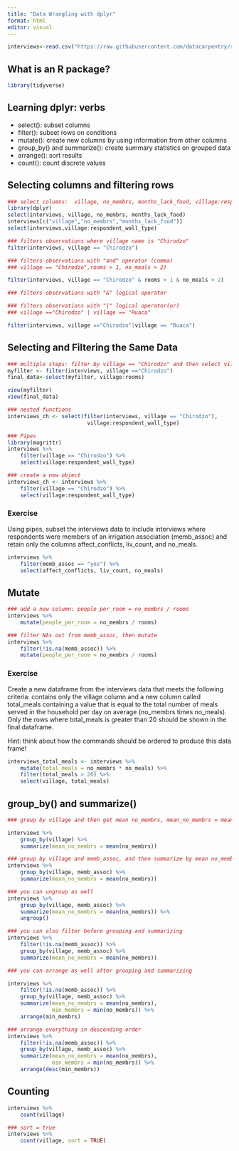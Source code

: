 ```yaml
---
title: "Data Wrangling with dplyr"
format: html
editor: visual
---
```


```r
interviews<-read.csv("https://raw.githubusercontent.com/datacarpentry/r-socialsci/main/episodes/data/SAFI_clean.csv")
```

## What is an R package?

```r
library(tidyverse)
```

## Learning dplyr: verbs 

-   select(): subset columns
-   filter(): subset rows on conditions
-   mutate(): create new columns by using information from other columns
-   group_by() and summarize(): create summary statistics on grouped data
-   arrange(): sort results
-   count(): count discrete values

## Selecting columns and filtering rows

```r
### select columns:  village, no_membrs, months_lack_food, village:respondent_wall_type, "village","no_membrs","months_lack_food")
library(dplyr)
select(interviews, village, no_membrs, months_lack_food)
interviews[c("village","no_membrs","months_lack_food")]
select(interviews,village:respondent_wall_type)
```

```r
### filters observations where village name is "Chirodzo"
filter(interviews, village == "Chirodzo")
```

```r
### filters observations with "and" operator (comma)
### village == "Chirodzo",rooms > 1, no_meals > 2)

filter(interviews, village == "Chirodzo" & rooms > 1 & no_meals > 2)
```

```r
### filters observations with "&" logical operator

```

```r
### filters observations with "|" logical operator(or)
### village =="Chirodzo" | village == "Ruaca"

filter(interviews, village =="Chirodzo"|village == "Ruaca")
```


## Selecting and Filtering the Same Data

```r
### multiple steps: filter by village == "Chirodzo" and then select village:respondent_wall_type
myfilter <- filter(interviews, village =="Chirodzo")
final_data<-select(myfilter, village:rooms)
```

```r
view(myfilter)
view(final_data)
```



```r
### nested functions 
interviews_ch <- select(filter(interviews, village == "Chirodzo"),
                         village:respondent_wall_type)
```

```r
### Pipes
library(magrittr)
interviews %>%
    filter(village == "Chirodzo") %>%
    select(village:respondent_wall_type)
```

```r
### create a new object 
interviews_ch <- interviews %>%
    filter(village == "Chirodzo") %>%
    select(village:respondent_wall_type)
```

### Exercise

Using pipes, subset the interviews data to include interviews where respondents were members of an irrigation association (memb_assoc) and retain only the columns affect_conflicts, liv_count, and no_meals.

```r
interviews %>%
    filter(memb_assoc == "yes") %>%
    select(affect_conflicts, liv_count, no_meals)
```

## Mutate

```r
### add a new column: people_per_room = no_membrs / rooms
interviews %>%
    mutate(people_per_room = no_membrs / rooms)
```

```r
### filter NAs out from memb_assoc, then mutate
interviews %>%
    filter(!is.na(memb_assoc)) %>%
    mutate(people_per_room = no_membrs / rooms)
```

### Exercise

Create a new dataframe from the interviews data that meets the following criteria: contains only the village column and a new column called total_meals containing a value that is equal to the total number of meals served in the household per day on average (no_membrs times no_meals). Only the rows where total_meals is greater than 20 should be shown in the final dataframe.

Hint: think about how the commands should be ordered to produce this data frame!

```r
interviews_total_meals <- interviews %>%
    mutate(total_meals = no_membrs * no_meals) %>%
    filter(total_meals > 20) %>%
    select(village, total_meals)
```

## group_by() and summarize()

```r
### group by village and then get mean no_membrs, mean_no_membrs = mean(no_membrs) 

interviews %>%
    group_by(village) %>%
    summarize(mean_no_membrs = mean(no_membrs))
```

```r
### group by village and memb_assoc, and then summarize by mean no_membrs 
interviews %>%
    group_by(village, memb_assoc) %>%
    summarize(mean_no_membrs = mean(no_membrs))
```

```r
### you can ungroup as well 
interviews %>%
    group_by(village, memb_assoc) %>%
    summarize(mean_no_membrs = mean(no_membrs)) %>%
    ungroup()
```

```r
### you can also filter before grouping and summarizing
interviews %>%
    filter(!is.na(memb_assoc)) %>%
    group_by(village, memb_assoc) %>%
    summarize(mean_no_membrs = mean(no_membrs))
```

```r
### you can arrange as well after grouping and summarizing 

interviews %>%
    filter(!is.na(memb_assoc)) %>%
    group_by(village, memb_assoc) %>%
    summarize(mean_no_membrs = mean(no_membrs),
              min_membrs = min(no_membrs)) %>%
    arrange(min_membrs)
```

```r
### arrange everything in descending order 
interviews %>%
    filter(!is.na(memb_assoc)) %>%
    group_by(village, memb_assoc) %>%
    summarize(mean_no_membrs = mean(no_membrs),
              min_membrs = min(no_membrs)) %>%
    arrange(desc(min_membrs))
```

## Counting

```r
interviews %>%
    count(village)
```

```r
### sort = true
interviews %>%
    count(village, sort = TRUE)
```
